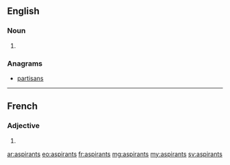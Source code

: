 ==English==

===Noun===
{{head|en|noun plural form}}

# {{plural of|aspirant|lang=en}}

===Anagrams===
* [[partisans#English|partisans]]

----

==French==

===Adjective===
{{fr-adj-form}} {{g|m-p}}

# {{masculine plural of|aspirant|lang=fr}}

[[ar:aspirants]]
[[eo:aspirants]]
[[fr:aspirants]]
[[mg:aspirants]]
[[my:aspirants]]
[[sv:aspirants]]